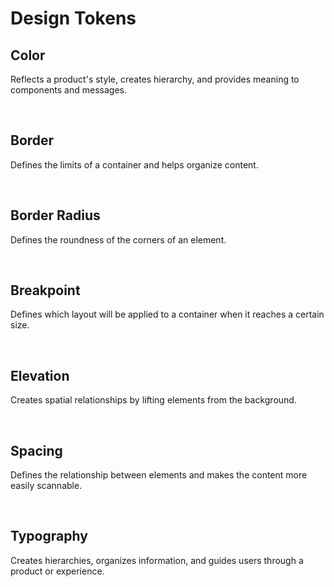 # Design Tokens

## Color

Reflects a product's style, creates hierarchy, and provides meaning to components and messages.

<br />

<TokensGrid foundation="color" />

## Border

Defines the limits of a container and helps organize content.

<br />

<TokensGrid foundation="border" />

## Border Radius

Defines the roundness of the corners of an element.

<br />

<TokensGrid foundation="border-radius" />

## Breakpoint

Defines which layout will be applied to a container when it reaches a certain size.

<br />

<TokensGrid foundation="breakpoint" />

## Elevation

Creates spatial relationships by lifting elements from the background.

<br />

<TokensGrid foundation="elevation" />

## Spacing

Defines the relationship between elements and makes the content more easily scannable.

<br />

<TokensGrid foundation="space" />

## Typography

Creates hierarchies, organizes information, and guides users through a product or experience.

<br />

<TokensGrid foundation="typography" />
